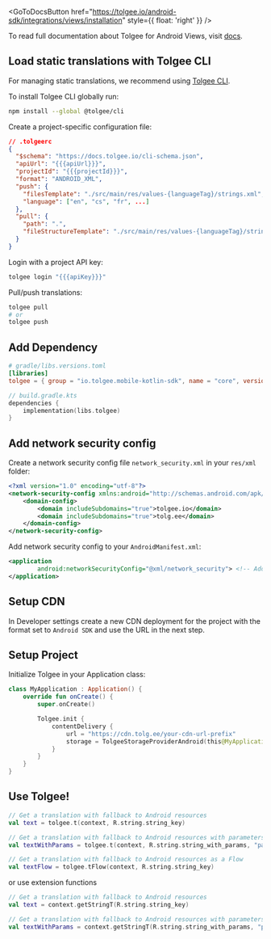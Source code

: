 
<GoToDocsButton
  href="https://tolgee.io/android-sdk/integrations/views/installation"
  style={{ float: 'right' }}
/>

To read full documentation about Tolgee for Android Views, visit [docs](https://tolgee.io/android-sdk/integrations/views/installation).

## Load static translations with Tolgee CLI

For managing static translations, we recommend using [Tolgee CLI](https://github.com/tolgee/tolgee-cli).

To install Tolgee CLI globally run:

```sh
npm install --global @tolgee/cli
```

Create a project-specific configuration file:

```json
// .tolgeerc
{
  "$schema": "https://docs.tolgee.io/cli-schema.json",
  "apiUrl": "{{{apiUrl}}}",
  "projectId": "{{{projectId}}}",
  "format": "ANDROID_XML",
  "push": {
    "filesTemplate": "./src/main/res/values-{languageTag}/strings.xml",
    "language": ["en", "cs", "fr", ...]
  },
  "pull": {
    "path": ".",
    "fileStructureTemplate": "./src/main/res/values-{languageTag}/strings.{extension}"
  }
}
```

Login with a project API key:

```sh
tolgee login "{{{apiKey}}}"
```

Pull/push translations:

```sh
tolgee pull
# or
tolgee push
```

## Add Dependency

```toml
# gradle/libs.versions.toml
[libraries]
tolgee = { group = "io.tolgee.mobile-kotlin-sdk", name = "core", version.ref = "tolgee" }
```

```kotlin
// build.gradle.kts
dependencies {
    implementation(libs.tolgee)
}
```

## Add network security config

Create a network security config file `network_security.xml` in your `res/xml` folder:

```xml
<?xml version="1.0" encoding="utf-8"?>
<network-security-config xmlns:android="http://schemas.android.com/apk/res/android">
    <domain-config>
        <domain includeSubdomains="true">tolgee.io</domain>
        <domain includeSubdomains="true">tolg.ee</domain>
    </domain-config>
</network-security-config>
```

Add network security config to your `AndroidManifest.xml`:

```xml
<application
        android:networkSecurityConfig="@xml/network_security"> <!-- Add this line to your existing application tag -->
</application>
```

## Setup CDN

In Developer settings create a new CDN deployment for the project with the format set to `Android SDK` and use the URL in the next step.

## Setup Project

Initialize Tolgee in your Application class:

```kotlin
class MyApplication : Application() {
    override fun onCreate() {
        super.onCreate()

        Tolgee.init {
            contentDelivery {
                url = "https://cdn.tolg.ee/your-cdn-url-prefix"
                storage = TolgeeStorageProviderAndroid(this@MyApplication, BuildConfig.VERSION_CODE)
            }
        }
    }
}
```

## Use Tolgee!

```kotlin
// Get a translation with fallback to Android resources
val text = tolgee.t(context, R.string.string_key)

// Get a translation with fallback to Android resources with parameters
val textWithParams = tolgee.t(context, R.string.string_with_params, "param1", "param2")

// Get a translation with fallback to Android resources as a Flow
val textFlow = tolgee.tFlow(context, R.string.string_key)
```

or use extension functions

```kotlin
// Get a translation with fallback to Android resources
val text = context.getStringT(R.string.string_key)

// Get a translation with fallback to Android resources with parameters
val textWithParams = context.getStringT(R.string.string_with_params, "param1", "param2")
```
